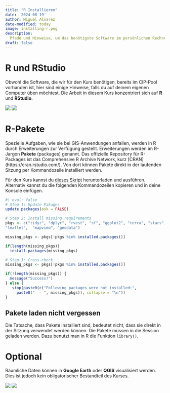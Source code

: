```yaml
---
title: "R Installieren"
date: '2024-08-19'
author: Miguel Alvarez
date-modified: today
image: installing-r.png
description:
  Pfade und Hinweise, um das benötigste Software im persönlichen Rechner zu installieren.
draft: false
---
```


# R und RStudio

Obwohl die Software, die wir für den Kurs benötigen, bereits im CIP-Pool vorhanden ist, hier sind einige Hinweise, falls du auf deinem eigenen Computer üben möchtest.
Die Arbeit in diesem Kurs konzentriert sich auf **R** und **RStudio**.

[![](https://img.shields.io/badge/install-R-blue.svg)](https://cran.rstudio.com/)
[![](https://img.shields.io/badge/install-RStudio-blue.svg)](https://posit.co/download/rstudio-desktop/)


# R-Pakete

Spezielle Aufgaben, wie sie bei GIS-Anwendungen anfallen, werden in R durch Erweiterungen zur Verfügung gestellt.
Erweiterungen werden im R-Jargon **Pakete** (packages) genannt.
Das offizielle Repository für R-Packages ist das Comprehensive R Archive Network, kurz [CRAN] (https://cran.rstudio.com/).
Von dort können Pakete direkt in der laufenden Sitzung per Kommandozeile installiert werden.

Für den Kurs kannst du [dieses Skript](install-packages.R) herunterladen und ausführen.
Alternativ kannst du die folgenden Kommandozeilen kopieren und in deine Konsole einfügen.

```r
#| eval: false
# Step 1: Update Pakages
update.packages(ask = FALSE)

# Step 2: Install missing requirements
pkgs <- c("tidyr", "dplyr", "rvest", "sf", "ggplot2", "terra", "stars", "osmdata",
"leaflet",  "mapview", "geodata")

missing_pkgs <- pkgs[!pkgs %in% installed.packages()]

if(length(missing_pkgs))
  install.packages(missing_pkgs)

# Step 3: Cross-check
missing_pkgs <- pkgs[!pkgs %in% installed.packages()]

if(!length(missing_pkgs)) {
  message("Success!")
} else {
   stop(paste0(c("Following packages were not installed:",
     paste0("  - ", missing_pkgs)), collapse = "\n"))
}
```

::: {.callout-tip}
## Pakete laden nicht vergessen

Die Tatsache, dass Pakete installiert sind, bedeutet nicht, dass sie direkt in der Sitzung verwendet werden können.
Die Pakete müssen in die Session geladen werden.
Dazu benutzt man in R die Funktion `library()`.
:::


# Optional

Räumliche Daten können in **Google Earth** oder **QGIS** visualisiert werden.
Dies ist jedoch kein obligatorischer Bestandteil des Kurses.

[![](https://img.shields.io/badge/install-Google_Earth-blue.svg)](https://www.google.com/intl/de_in/earth/versions/#earth-pro)
[![](https://img.shields.io/badge/install-QGIS-blue.svg)](https://qgis.org/download/)
